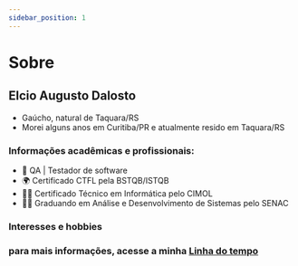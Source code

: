 ```yaml
---
sidebar_position: 1
---
```


# Sobre

## Elcio Augusto Dalosto
- Gaúcho, natural de Taquara/RS
- Morei alguns anos em Curitiba/PR e atualmente resido em Taquara/RS

### Informações acadêmicas e profissionais:  
- 🐞 QA | Testador de software
- 🌍 Certificado CTFL pela BSTQB/ISTQB
- 👨‍💻 Certificado Técnico em Informática pelo CIMOL
- 👨‍🎓 Graduando em Análise e Desenvolvimento de Sistemas pelo SENAC

### Interesses e hobbies
####

### para mais informações, acesse a minha [Linha do tempo](timeline)

